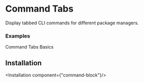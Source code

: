 # Command Tabs
Display tabbed CLI commands for different package managers.


### Examples
Command Tabs Basics

<ComponentPreview component="command-block" />

## Installation

<Installation component={"command-block"}/>


<br/>
<br/>
